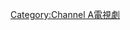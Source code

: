 {{Catnav|頁面分類|人类社会|文化|电视剧|各國電視劇|韓國電視劇|Channel A電視劇}}
{{Catnav|頁面分類|...|电视节目|电视剧|各國電視劇|韓國電視劇|Channel A電視劇}}
{{Catnav|頁面分類|...|电视|电视节目|韓國电视节目|韓國電視劇|Channel A電視劇}}
{{Catnav|頁面分類|...|各國電視|韓國電視|韓國电视节目|韓國電視劇|Channel A電視劇}}
{{Catnav|頁面分類|...|电视|各國電視|各國電視劇|韓國電視劇|Channel A電視劇}}

{{catmore|Channel A周末特別企劃劇}}

[[Category:Channel_A電視劇|Category:Channel A電視劇]]